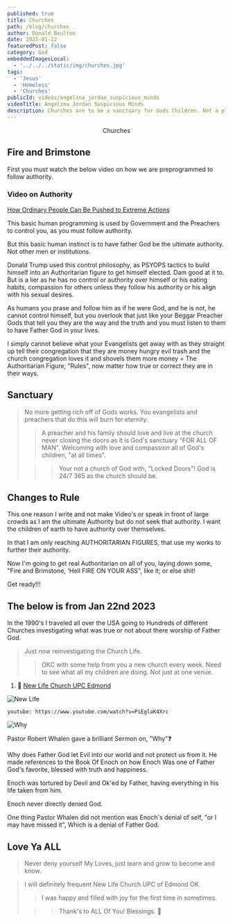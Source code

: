 ```yaml
---
published: true
title: Churches
path: /blog/churches
author: Donald Boulton
date: 2025-01-22
featuredPost: false
category: God
embeddedImagesLocal:
  - '../../../static/img/churches.jpg'
tags:
  - 'Jesus'
  - 'Homeless'
  - 'Churches'
publicId: videos/angelina_jordan_suspicious_minds
videoTitle: Angelina Jordan Suspicious Minds
description: Churches are to be a sanctuary for Gods Children. Not a playtime party place!
---
```



<Center>Churches</Center>

<GatsbyImage alt="Churches" image={getImage(props.localImages[0])} />

## Fire and Brimstone

First you must watch the below video on how we are preprogrammed to follow authority.

### Video on Authority

[How Ordinary People Can Be Pushed to Extreme Actions](https://www.youtube.com/watch?v=o0b37tsc_dE)

<Center>

<VideoSix />

</Center>

This basic human programming is used by Government and the Preachers to control you, as you must follow authority.

But this basic human instinct is to have father God be the ultimate authority. Not other men or institutions.

Donald Trump used this control philosophy, as PSYOPS tactics to build himself into an Authoritarian figure to get himself elected. Dam good at it to. But is a lier as he has no control or authority over himself or his eating habits, compassion for others unless they follow his authority or his align with his sexual desires.

As humans you prase and follow him as if he were God, and he is not, he cannot control himself, but you overlook that just like your Beggar Preacher Gods that tell you they are the way and the truth and you must listen to them to have Father God in your lives.

I simply cannot believe what your Evangelists get away with as they straight up tell their congregation that they are money hungry evil trash and the church congregation loves it and shovels them more money  =  The Authoritarian Figure, "Rules", now matter how true or correct they are in their ways.

## Sanctuary

> No more getting rich off of Gods works. You evangelists and preachers that do this will burn for eternity.
>
> > A preacher and his family should love and live at the church never closing the doors as it is God's sanctuary "FOR ALL OF MAN". Welcoming with love and compassion all of God's children, "at all times".
>
> > > Your not a church of God with, "Locked Doors"! God is 24/7 365 as the church should be.

## Changes to Rule

This one reason I write and not make Video's or speak in front of large crowds as I am the ultimate Authority but do not seek that authority. I want the children of earth to have authority over themselves.

In that I am only reaching AUTHORITARIAN FIGURES, that use my works to further their authority.

Now I'm going to get real Authoritarian on all of you, laying down some, "Fire and Brimstone, 'Hell FIRE ON YOUR ASS", like it; or else shit!

Get ready!!!

## The below is from Jan 22nd 2023

<SingleAccordion label='Old post 2023'>

In the 1990's I traveled all over the USA going to Hundreds of different Churches investigating what was true or not about there worship of Father God.

> Just now reinvestigating the Church Life.
>
> > OKC with some help from you a new church every week. Need to see what all my children are doing. Not just at one venue.

1. 🔗 [New Life Church UPC Edmond](https://newlifeupcok.com)

![New Life](../../../static/img/new-life-logo.png)

`youtube: https://www.youtube.com/watch?v=PiEglaK4Xrc`

![Why](../../../static/img/question.png)

Pastor Robert Whalen gave a brilliant Sermon on, "Why"❓

Why does Father God let Evil into our world and not protect us from it. He made references to the Book Of Enoch on how Enoch Was one of Father God's favorite, blessed with truth and happiness.

Enoch was tortured by Devil and Ok'ed by Father, having everything in his life taken from him.

Enoch never directly denied God.

One thing Pastor Whalen did not mention was Enoch's denial of self, "or I may have missed it", Which is a denial of Father God.

## Love Ya ALL

> Never deny yourself My Loves, just learn and grow to become and know.

> I will definitely frequent New Life Church UPC of Edmond OK.
>
> > I was happy and filled with joy for the first time in sometimes.
>
> > > Thank's to ALL Of You! Blessings. 🙏

</SingleAccordion>